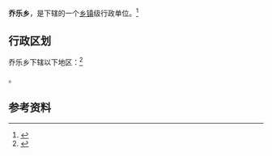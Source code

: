 {{中国乡级行政区|36/01/23/200/000}}

'''乔乐乡'''，是{{PRC admin/fullname|36/01/23/200/000|3}}下辖的一个[[乡镇|乡镇]]级行政单位。<ref>{{PRC admin/ref sgc|{{PRC admin/parent|36/01/23/200/000}}}}</ref>

== 行政区划 ==

乔乐乡下辖以下地区：<ref>{{PRC admin/ref sgc|36/01/23/200/000}}</ref>

{{PRC admin/children|36/01/23/200/000}}。

== 参考资料 ==

{{reflist}}

{{行政区划小作品}}
{{PRC admin/navcat|36/01/23/200/000}}
